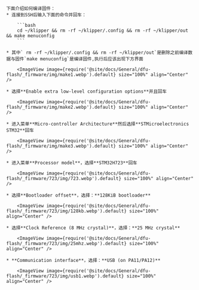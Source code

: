 

    下面介绍如何编译固件：
    * 连接到SSH后输入下面的命令并回车：

        ```bash
        cd ~/klipper && rm -rf ~/klipper/.config && rm -rf ~/klipper/out && make menuconfig
        ```

    * 其中` rm -rf ~/klipper/.config && rm -rf ~/klipper/out`是删除之前编译数据与固件`make menuconfig`是编译固件,执行后应该出现下方界面

        <ImageView image={require('@site/docs/General/dfu-flash/_firmware/img/make1.webp').default} size="100%" align="Center" />

    * 选择**Enable extra low-level configuration options**并且回车

        <ImageView image={require('@site/docs/General/dfu-flash/_firmware/img/make2.webp').default} size="100%" align="Center" />

    * 进入菜单**Micro-controller Architecture**然后选择**STMicroelectronics STM32**回车

        <ImageView image={require('@site/docs/General/dfu-flash/_firmware/img/make3.webp').default} size="100%" align="Center" />

    * 进入菜单**Processor model**，选择**STM32H723**回车

        <ImageView image={require('@site/docs/General/dfu-flash/_firmware/723/img/723.webp').default} size="100%" align="Center" />

    * 选择**Bootloader offset**，选择：**128KiB bootloader**

        <ImageView image={require('@site/docs/General/dfu-flash/_firmware/723/img/128kb.webp').default} size="100%" align="Center" />

    * 选择**Clock Reference (8 MHz crystal)**，选择：**25 MHz crystal**

        <ImageView image={require('@site/docs/General/dfu-flash/_firmware/723/img/25mhz.webp').default} size="100%" align="Center" />

    * **Communication interface**，选择：**USB (on PA11/PA12)**

        <ImageView image={require('@site/docs/General/dfu-flash/_firmware/723/img/usb1.webp').default} size="100%" align="Center" />
